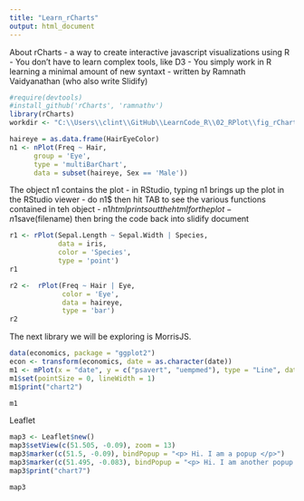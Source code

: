 ```yaml
---
title: "Learn_rCharts"
output: html_document
---
```


About rCharts
- a way to create interactive javascript visualizations using R
- You don't have to learn complex tools, like D3
- You simply work in R learning a minimal amount of new syntaxt
- written by Ramnath Vaidyanathan (who also write Slidify)

```r
#require(devtools)
#install_github('rCharts', 'ramnathv')
library(rCharts)
workdir <- "C:\\Users\\clint\\GitHub\\LearnCode_R\\02_RPlot\\fig_rCharts"
```


```r
haireye = as.data.frame(HairEyeColor)
n1 <- nPlot(Freq ~ Hair, 
      group = 'Eye',
      type = 'multiBarChart',
      data = subset(haireye, Sex == 'Male'))
```

The object n1 contains the plot
- in RStudio, typing n1 brings up the plot in the RStudio viewer
- do n1$ then hit TAB to see the various functions contained in teh object
    - n1$html prints out the html for the plot
    - n1$save(filename) then bring the code back into slidify document
    
```r
r1 <- rPlot(Sepal.Length ~ Sepal.Width | Species,
            data = iris,
            color = 'Species',
            type = 'point')
r1
```


```r
r2 <-  rPlot(Freq ~ Hair | Eye,
             color = 'Eye', 
             data = haireye,
             type = 'bar')
r2
```


The next library we will be exploring is MorrisJS.

```r
data(economics, package = "ggplot2")
econ <- transform(economics, date = as.character(date))
m1 <- mPlot(x = "date", y = c("psavert", "uempmed"), type = "Line", data = econ)
m1$set(pointSize = 0, lineWidth = 1)
m1$print("chart2")
```

```r
m1
```

Leaflet
```r
map3 <- Leaflet$new()
map3$setView(c(51.505, -0.09), zoom = 13)
map3$marker(c(51.5, -0.09), bindPopup = "<p> Hi. I am a popup </p>")
map3$marker(c(51.495, -0.083), bindPopup = "<p> Hi. I am another popup </p>")
map3$print("chart7")
```

```r
map3
```

